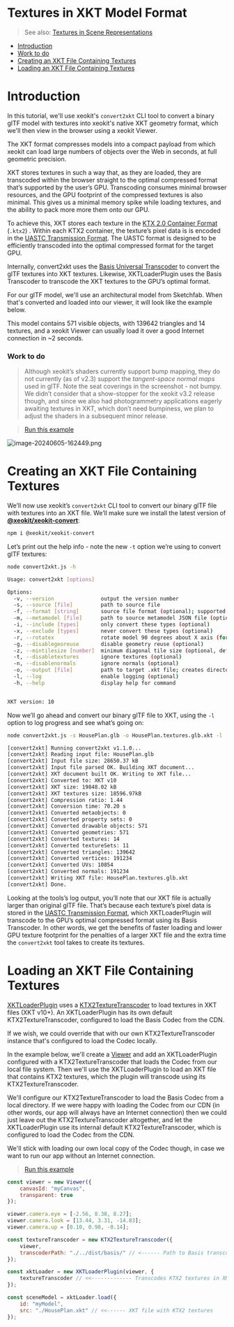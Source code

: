 # Textures in XKT Model Format


> See also: [Textures in Scene Representations](/blog/2024/09/01/textures-in-scene-representations)

- [Introduction](#introduction)
-   [Work to do](#work-to-do)
- [Creating an XKT File Containing Textures](#creating-an-xkt-file-containing-textures)
- [Loading an XKT File Containing Textures](#loading-an-xkt-file-containing-textures)

# Introduction

In this tutorial, we'll use xeokit's `convert2xkt` CLI tool to convert a binary glTF model with textures into xeokit's native XKT geometry format, which we'll then view in the browser using a xeokit Viewer.

The XKT format compresses models into a compact payload from which xeokit can load large numbers of objects over the Web in seconds, at full geometric precision.

XKT stores textures in such a way that, as they are loaded, they are transcoded within the browser straight to the optimal compressed format that’s supported by the user’s GPU. Transcoding consumes minimal browser resources, and the GPU footprint of the compressed textures is also minimal. This gives us a minimal memory spike while loading textures, and the ability to pack more more them onto our GPU.

To achieve this, XKT stores each texture in the [KTX 2.0 Container Format](https://github.khronos.org/KTX-Specification/) (`.ktx2`) . Within each KTX2 container, the texture’s pixel data is is encoded in the [UASTC Transmission Format](https://github.com/BinomialLLC/basis_universal/wiki/UASTC-Texture-Specification). The UASTC format is designed to be efficiently transcoded into the optimal compressed format for the target GPU.

Internally, convert2xkt uses the [Basis Universal Transcoder](https://github.com/xeokit/xeokit-sdk/tree/master/dist/basis) to convert the glTF textures into XKT textures. Likewise, XKTLoaderPlugin uses the Basis Transcoder to transcode the XKT textures to the GPU’s optimal format.

For our glTF model, we'll use an architectural model from Sketchfab. When that's converted and loaded into our viewer, it will look like the example below.

This model contains 571 visible objects, with 139642 triangles and 14 textures, and a xeokit Viewer can usually load it over a good Internet connection in ~2 seconds.

### Work to do


> Although xeokit’s shaders currently support bump mapping, they do not currently (as of v2.3) support the *tangent-space normal maps* used in glTF. Note the seat coverings in the screenshot - not bumpy. We didn’t consider that a show-stopper for the xeokit v3.2 release though, and since we also had photogrammetry applications eagerly awaiting textures in XKT, which don’t need bumpiness, we plan to adjust the shaders in a subsequent minor release.


> [Run this example](https://xeokit.github.io/xeokit-sdk/examples/#loading_XKT_HousePlan)

![image-20240605-162449.png](./attachments/image-20240605-162449.png)

# Creating an XKT File Containing Textures

We’ll now use xeokit’s `convert2xkt` CLI tool to convert our binary glTF file with textures into an XKT file. We’ll make sure we install the latest version of [**@xeokit/xeokit-convert**](https://www.npmjs.com/package/@xeokit/xeokit-convert):

```bash
npm i @xeokit/xeokit-convert
```

Let’s print out the help info - note the new `-t` option we’re using to convert glTF textures:

```bash
node convert2xkt.js -h

Usage: convert2xkt [options]

Options:
  -v, --version               output the version number
  -s, --source [file]         path to source file
  -f, --format [string]       source file format (optional); supported formats are gltf, ifc, laz, las, pcd, ply, stl and cityjson
  -m, --metamodel [file]      path to source metamodel JSON file (optional)
  -i, --include [types]       only convert these types (optional)
  -x, --exclude [types]       never convert these types (optional)
  -r, --rotatex               rotate model 90 degrees about X axis (for las and cityjson)
  -g, --disablegeoreuse       disable geometry reuse (optional)
  -z, --mintilesize [number]  minimum diagonal tile size (optional, default 500)
  -t, --disabletextures       ignore textures (optional)
  -n, --disablenormals        ignore normals (optional)
  -o, --output [file]         path to target .xkt file; creates directories on path automatically if not existing
  -l, --log                   enable logging (optional)
  -h, --help                  display help for command


XKT version: 10
```

Now we’ll go ahead and convert our binary glTF file to XKT, using the `-l` option to log progress and see what’s going on:

```bash
node convert2xkt.js -s HousePlan.glb -o HousePlan.textures.glb.xkt -l

[convert2xkt] Running convert2xkt v1.1.0...
[convert2xkt] Reading input file: HousePlan.glb
[convert2xkt] Input file size: 28650.37 kB
[convert2xkt] Input file parsed OK. Building XKT document...
[convert2xkt] XKT document built OK. Writing to XKT file...
[convert2xkt] Converted to: XKT v10
[convert2xkt] XKT size: 19848.02 kB
[convert2xkt] XKT textures size: 18596.97kB
[convert2xkt] Compression ratio: 1.44
[convert2xkt] Conversion time: 70.20 s
[convert2xkt] Converted metaobjects: 0
[convert2xkt] Converted property sets: 0
[convert2xkt] Converted drawable objects: 571
[convert2xkt] Converted geometries: 571
[convert2xkt] Converted textures: 14
[convert2xkt] Converted textureSets: 11
[convert2xkt] Converted triangles: 139642
[convert2xkt] Converted vertices: 191234
[convert2xkt] Converted UVs: 10854
[convert2xkt] Converted normals: 191234
[convert2xkt] Writing XKT file: HousePlan.textures.glb.xkt
[convert2xkt] Done.
```

Looking at the tools’s log output, you’ll note that our XKT file is actually larger than original glTF file. That’s because each texture’s pixel data is stored in the [UASTC Transmission Format](https://github.com/BinomialLLC/basis_universal/wiki/UASTC-Texture-Specification), which XKTLoaderPlugin will transcode to the GPU’s optimal compressed format using its Basis Transcoder. In other words, we get the benefits of faster loading and lower GPU texture footprint for the penalties of a larger XKT file and the extra time the `convert2xkt` tool takes to create its textures.

# Loading an XKT File Containing Textures

[XKTLoaderPlugin](https://xeokit.github.io/xeokit-sdk/docs/class/src/plugins/XKTLoaderPlugin/XKTLoaderPlugin.js~XKTLoaderPlugin.html) uses a [KTX2TextureTranscoder](https://xeokit.github.io/xeokit-sdk/docs/class/src/viewer/scene/utils/textureTranscoders/KTX2TextureTranscoder/KTX2TextureTranscoder.js~KTX2TextureTranscoder.html) to load textures in XKT files (XKT v10+). An XKTLoaderPlugin has its own default KTX2TextureTranscoder, configured to load the Basis Codec from the CDN.

If we wish, we could override that with our own KTX2TextureTranscoder instance that's configured to load the Codec locally.

In the example below, we'll create a [Viewer](https://xeokit.github.io/xeokit-sdk/docs/class/src/viewer/Viewer.js~Viewer.html) and add an XKTLoaderPlugin configured with a KTX2TextureTranscoder that loads the Codec from our local file system. Then we'll use the XKTLoaderPlugin to load an XKT file that contains KTX2 textures, which the plugin will transcode using its KTX2TextureTranscoder.

We'll configure our KTX2TextureTranscoder to load the Basis Codec from a local directory. If we were happy with loading the Codec from our CDN (in other words, our app will always have an Internet connection) then we could just leave out the KTX2TextureTranscoder altogether, and let the XKTLoaderPlugin use its internal default KTX2TextureTranscoder, which is configured to load the Codec from the CDN.

We'll stick with loading our own local copy of the Codec though, in case we want to run our app without an Internet connection.


> [Run this example](https://xeokit.github.io/xeokit-sdk/examples/#loading_XKT_HousePlan)

```js
const viewer = new Viewer({
    canvasId: "myCanvas",
    transparent: true
});

viewer.camera.eye = [-2.56, 8.38, 8.27];
viewer.camera.look = [13.44, 3.31, -14.83];
viewer.camera.up = [0.10, 0.98, -0.14];

const textureTranscoder = new KTX2TextureTranscoder({
    viewer,
    transcoderPath: "./../dist/basis/" // <------ Path to Basis transcoder
});

const xktLoader = new XKTLoaderPlugin(viewer, {
    textureTranscoder // <<------------- Transcodes KTX2 textures in XKT files
});

const sceneModel = xktLoader.load({
    id: "myModel",
    src: "./HousePlan.xkt" // <<------ XKT file with KTX2 textures
});
```
